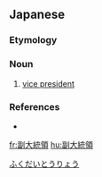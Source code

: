 ==Japanese==

===Etymology===
{{ja-kanjitab|ふく|だい|とう|りょう|yomi=o}}
{{prefix|副|大統領|lang=ja|t1=vice|t2=president|sort=たいとうりょう'}}

===Noun===
{{ja-noun|ふくだいとうりょう|hhira=ふくだいとうりやう}}

# [[vice president]] {{qualifier|of a country}}

===References===
* {{R:Shogakukan}}
[[Category:ja:Heads of state|ふくだいとうりょう]]
[[fr:副大統領]]
[[hu:副大統領]]